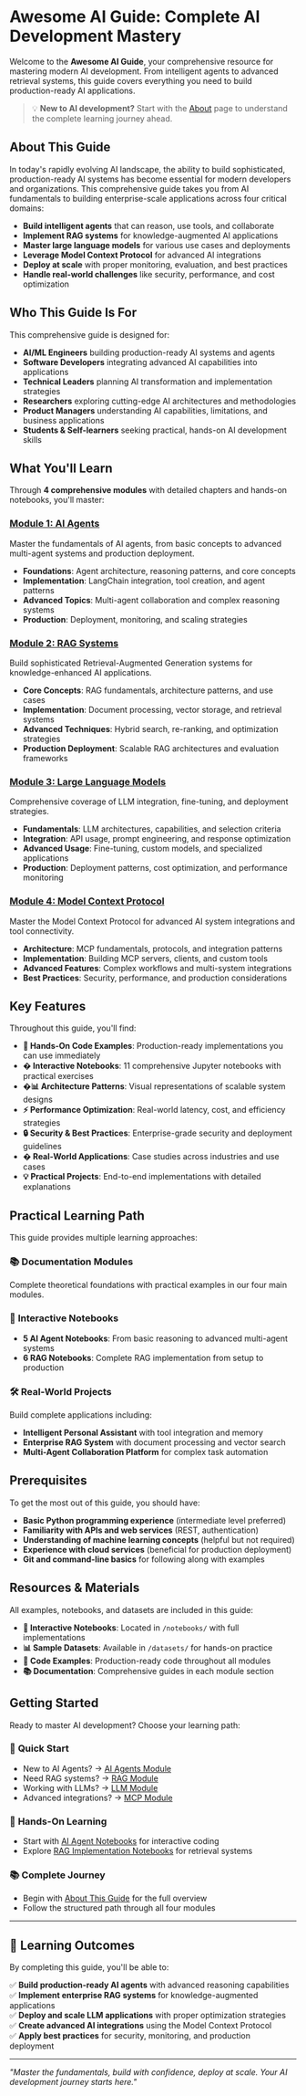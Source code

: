 # Awesome AI Guide: Complete AI Development Mastery

Welcome to the **Awesome AI Guide**, your comprehensive resource for mastering modern AI development. From intelligent agents to advanced retrieval systems, this guide covers everything you need to build production-ready AI applications.

> 💡 **New to AI development?** Start with the [About](./about) page to understand the complete learning journey ahead.

## About This Guide

In today's rapidly evolving AI landscape, the ability to build sophisticated, production-ready AI systems has become essential for modern developers and organizations. This comprehensive guide takes you from AI fundamentals to building enterprise-scale applications across four critical domains:

- **Build intelligent agents** that can reason, use tools, and collaborate
- **Implement RAG systems** for knowledge-augmented AI applications
- **Master large language models** for various use cases and deployments
- **Leverage Model Context Protocol** for advanced AI integrations
- **Deploy at scale** with proper monitoring, evaluation, and best practices
- **Handle real-world challenges** like security, performance, and cost optimization

## Who This Guide Is For

This comprehensive guide is designed for:

- **AI/ML Engineers** building production-ready AI systems and agents
- **Software Developers** integrating advanced AI capabilities into applications
- **Technical Leaders** planning AI transformation and implementation strategies
- **Researchers** exploring cutting-edge AI architectures and methodologies
- **Product Managers** understanding AI capabilities, limitations, and business applications
- **Students & Self-learners** seeking practical, hands-on AI development skills

## What You'll Learn

Through **4 comprehensive modules** with detailed chapters and hands-on notebooks, you'll master:

### [Module 1: AI Agents](./pages/ai-agents)

Master the fundamentals of AI agents, from basic concepts to advanced multi-agent systems and production deployment.

- **Foundations**: Agent architecture, reasoning patterns, and core concepts
- **Implementation**: LangChain integration, tool creation, and agent patterns
- **Advanced Topics**: Multi-agent collaboration and complex reasoning systems
- **Production**: Deployment, monitoring, and scaling strategies

### [Module 2: RAG Systems](./pages/rag)

Build sophisticated Retrieval-Augmented Generation systems for knowledge-enhanced AI applications.

- **Core Concepts**: RAG fundamentals, architecture patterns, and use cases
- **Implementation**: Document processing, vector storage, and retrieval systems
- **Advanced Techniques**: Hybrid search, re-ranking, and optimization strategies
- **Production Deployment**: Scalable RAG architectures and evaluation frameworks

### [Module 3: Large Language Models](./pages/llm)

Comprehensive coverage of LLM integration, fine-tuning, and deployment strategies.

- **Fundamentals**: LLM architectures, capabilities, and selection criteria
- **Integration**: API usage, prompt engineering, and response optimization
- **Advanced Usage**: Fine-tuning, custom models, and specialized applications
- **Production**: Deployment patterns, cost optimization, and performance monitoring

### [Module 4: Model Context Protocol](./pages/mcp)

Master the Model Context Protocol for advanced AI system integrations and tool connectivity.

- **Architecture**: MCP fundamentals, protocols, and integration patterns
- **Implementation**: Building MCP servers, clients, and custom tools
- **Advanced Features**: Complex workflows and multi-system integrations
- **Best Practices**: Security, performance, and production considerations

## Key Features

Throughout this guide, you'll find:

- **🔨 Hands-On Code Examples**: Production-ready implementations you can use immediately
- **� Interactive Notebooks**: 11 comprehensive Jupyter notebooks with practical exercises
- **�📊 Architecture Patterns**: Visual representations of scalable system designs
- **⚡ Performance Optimization**: Real-world latency, cost, and efficiency strategies
- **🔒 Security & Best Practices**: Enterprise-grade security and deployment guidelines
- **� Real-World Applications**: Case studies across industries and use cases
- **💡 Practical Projects**: End-to-end implementations with detailed explanations

## Practical Learning Path

This guide provides multiple learning approaches:

### 📚 **Documentation Modules**

Complete theoretical foundations with practical examples in our four main modules.

### 📓 **Interactive Notebooks**

- **5 AI Agent Notebooks**: From basic reasoning to advanced multi-agent systems
- **6 RAG Notebooks**: Complete RAG implementation from setup to production

### 🛠 **Real-World Projects**

Build complete applications including:

- **Intelligent Personal Assistant** with tool integration and memory
- **Enterprise RAG System** with document processing and vector search
- **Multi-Agent Collaboration Platform** for complex task automation

## Prerequisites

To get the most out of this guide, you should have:

- **Basic Python programming experience** (intermediate level preferred)
- **Familiarity with APIs and web services** (REST, authentication)
- **Understanding of machine learning concepts** (helpful but not required)
- **Experience with cloud services** (beneficial for production deployment)
- **Git and command-line basics** for following along with examples

## Resources & Materials

All examples, notebooks, and datasets are included in this guide:

- **📓 Interactive Notebooks**: Located in `/notebooks/` with full implementations
- **📊 Sample Datasets**: Available in `/datasets/` for hands-on practice
- **🔧 Code Examples**: Production-ready code throughout all modules
- **📚 Documentation**: Comprehensive guides in each module section

## Getting Started

Ready to master AI development? Choose your learning path:

### 🚀 **Quick Start**

- New to AI Agents? → [AI Agents Module](./pages/ai-agents)
- Need RAG systems? → [RAG Module](./pages/rag)
- Working with LLMs? → [LLM Module](./pages/llm)
- Advanced integrations? → [MCP Module](./pages/mcp)

### 📓 **Hands-On Learning**

- Start with [AI Agent Notebooks](./notebooks/ai-agents/) for interactive coding
- Explore [RAG Implementation Notebooks](./notebooks/rag/) for retrieval systems

### 📚 **Complete Journey**

- Begin with [About This Guide](./about) for the full overview
- Follow the structured path through all four modules

---

## 🎯 Learning Outcomes

By completing this guide, you'll be able to:

✅ **Build production-ready AI agents** with advanced reasoning capabilities  
✅ **Implement enterprise RAG systems** for knowledge-augmented applications  
✅ **Deploy and scale LLM applications** with proper optimization strategies  
✅ **Create advanced AI integrations** using the Model Context Protocol  
✅ **Apply best practices** for security, monitoring, and production deployment

---

_"Master the fundamentals, build with confidence, deploy at scale. Your AI development journey starts here."_

